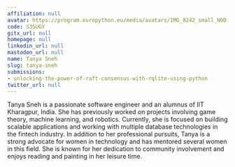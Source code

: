 ```yaml
---
affiliation: null
avatar: https://program.europython.eu/media/avatars/IMG_8242_small_N0Dispe.jpg
code: S3SUGY
gitx_url: null
homepage: null
linkedin_url: null
mastodon_url: null
name: Tanya Sneh
slug: tanya-sneh
submissions:
- unlocking-the-power-of-raft-consensus-with-rqlite-using-python
twitter_url: null
---
```


Tanya Sneh is a passionate software engineer and an alumnus of IIT Kharagpur, India. She has previously worked on projects involving game theory, machine learning, and robotics. Currently, she is focused on building scalable applications and working with multiple database technologies in the fintech industry. In addition to her professional pursuits, Tanya is a strong advocate for women in technology and has mentored several women in this field. She is known for her dedication to community involvement and enjoys reading and painting in her leisure time.
